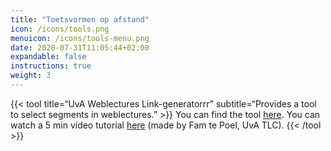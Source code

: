 ```yaml
---
title: "Toetsvormen op afstand"
icon: /icons/tools.png
menuicon: /icons/tools-menu.png
date: 2020-07-31T11:05:44+02:00
expandable: false
instructions: true
weight: 3
---
```


{{< tool title="UvA Weblectures Link-generatorrr" subtitle="Provides a tool to select segments in weblectures." >}}
You can find the tool <a href="http://www.avcprompt.nl/mediasite/webcollegefragment.html" target="_blank">here</a>. You can watch a 5 min video tutorial <a href="https://youtu.be/bReSP0oEPUw" target="_blank">here</a> (made by Fam te Poel, UvA TLC).
{{< /tool >}}
